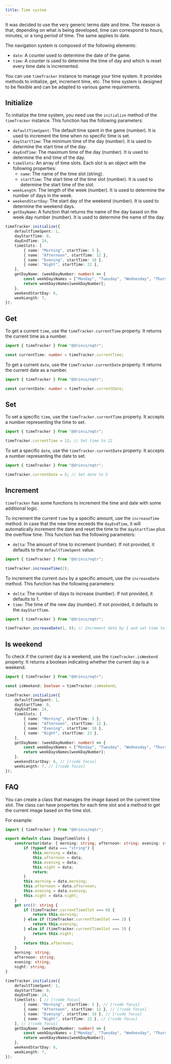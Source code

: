 ```yaml
---
title: Time system
---
```



<Callout title="Nomenclature" type="info">
It was decided to use the very generic terms date and time. The reason is that, depending on what is being developed, time can correspond to hours, minutes, or a long period of time. The same applies to date.
</Callout>

The navigation system is composed of the following elements:

- `date`: A counter used to determine the date of the game.
- `time`: A counter is used to determine the time of day and which is reset every time date is incremented.

You can use `timeTracker` instance to manage your time system. It provides methods to initialize, get, increment time, etc. The time system is designed to be flexible and can be adapted to various game requirements.

## Initialize

To initialize the time system, you need use the `initialize` method of the `timeTracker` instance. This function has the following parameters:

- `defaultTimeSpent`: The default time spent in the game (number). It is used to increment the time when no specific time is set.
- `dayStartTime`: The minimum time of the day (number). It is used to determine the start time of the day.
- `dayEndTime`: The maximum time of the day (number). It is used to determine the end time of the day.
- `timeSlots`: An array of time slots. Each slot is an object with the following properties:
  - `name`: The name of the time slot (string).
  - `startTime`: The start time of the time slot (number). It is used to determine the start time of the slot.
- `weekLength`: The length of the week (number). It is used to determine the number of days in the week.
- `weekendStartDay`: The start day of the weekend (number). It is used to determine the weekend days.
- `getDayName`: A function that returns the name of the day based on the week day number (number). It is used to determine the name of the day.

```ts name="main.ts"
timeTracker.initialize({
    defaultTimeSpent: 1,
    dayStartTime: 0,
    dayEndTime: 24,
    timeSlots: [
        { name: "Morning", startTime: 5 },
        { name: "Afternoon", startTime: 12 },
        { name: "Evening", startTime: 18 },
        { name: "Night", startTime: 22 },
    ],
    getDayName: (weekDayNumber: number) => {
        const weekDaysNames = ["Monday", "Tuesday", "Wednesday", "Thursday", "Friday", "Saturday", "Sunday"];
        return weekDaysNames[weekDayNumber];
    },
    weekendStartDay: 6,
    weekLength: 7,
});
```

## Get

To get a current `time`, use the `timeTracker.currentTime` property. It returns the current time as a number.

```typescript
import { timeTracker } from "@drincs/nqtr";

const currentTime: number = timeTracker.currentTime;
```

To get a current `date`, use the `timeTracker.currentDate` property. It returns the current date as a number.

```typescript
import { timeTracker } from "@drincs/nqtr";

const currentDate: number = timeTracker.currentDate;
```

## Set

To set a specific `time`, use the `timeTracker.currentTime` property. It accepts a number representing the time to set.

```typescript
import { timeTracker } from "@drincs/nqtr";

timeTracker.currentTime = 12; // Set time to 12
```

To set a specific `date`, use the `timeTracker.currentDate` property. It accepts a number representing the date to set.

```typescript
import { timeTracker } from "@drincs/nqtr";

timeTracker.currentDate = 5; // Set date to 5
```

## Increment

`timeTracker` has some functions to increment the time and date with some additional logic.

To increment the current `time` by a specific amount, use the `increaseTime` method. In case that the new time exceeds the `dayEndTime`, it will automatically increment the date and reset the time to the `dayStartTime` plus the overflow time.
This function has the following parameters:

- `delta`: The amount of time to increment (number). If not provided, it defaults to the `defaultTimeSpent` value.

```typescript
import { timeTracker } from "@drincs/nqtr";

timeTracker.increaseTime(2);
```

To increment the current `date` by a specific amount, use the `increaseDate` method. This function has the following parameters:

- `delta`: The number of days to increase (number). If not provided, it defaults to 1.
- `time`: The time of the new day (number). If not provided, it defaults to the `dayStartTime`.

```typescript
import { timeTracker } from "@drincs/nqtr";

timeTracker.increaseDate(1, 8); // Increment date by 1 and set time to 8
```

## Is weekend

To check if the current day is a weekend, use the `timeTracker.isWeekend` property. It returns a boolean indicating whether the current day is a weekend.

```ts tab="main.ts"
import { timeTracker } from "@drincs/nqtr";

const isWeekend: boolean = timeTracker.isWeekend;
```

```ts tab="main.ts"
timeTracker.initialize({
    defaultTimeSpent: 1,
    dayStartTime: 0,
    dayEndTime: 24,
    timeSlots: [
        { name: "Morning", startTime: 5 },
        { name: "Afternoon", startTime: 12 },
        { name: "Evening", startTime: 18 },
        { name: "Night", startTime: 22 },
    ],
    getDayName: (weekDayNumber: number) => {
        const weekDaysNames = ["Monday", "Tuesday", "Wednesday", "Thursday", "Friday", "Saturday", "Sunday"];
        return weekDaysNames[weekDayNumber];
    },
    weekendStartDay: 6, // [!code focus]
    weekLength: 7, // [!code focus]
});
```

## FAQ

<Accordions>

<Accordion title="Image that changes based on the time period" id="image-time-period">

You can create a class that manages the image based on the current time slot. The class can have properties for each time slot and a method to get the current image based on the time slot.

For example:

```ts tab="models/ImageTimeSlots.ts"
import { timeTracker } from "@drincs/nqtr";

export default class ImageTimeSlots {
    constructor(data: { morning: string; afternoon: string; evening: string; night: string } | string) {
        if (typeof data === "string") {
            this.morning = data;
            this.afternoon = data;
            this.evening = data;
            this.night = data;
            return;
        }
        this.morning = data.morning;
        this.afternoon = data.afternoon;
        this.evening = data.evening;
        this.night = data.night;
    }
    get src(): string {
        if (timeTracker.currentTimeSlot === 0) {
            return this.morning;
        } else if (timeTracker.currentTimeSlot === 2) {
            return this.evening;
        } else if (timeTracker.currentTimeSlot === 3) {
            return this.night;
        }
        return this.afternoon;
    }
    morning: string;
    afternoon: string;
    evening: string;
    night: string;
}
```

```ts tab="main.ts"
timeTracker.initialize({
    defaultTimeSpent: 1,
    dayStartTime: 0,
    dayEndTime: 24,
    timeSlots: [ // [!code focus]
        { name: "Morning", startTime: 5 }, // [!code focus]
        { name: "Afternoon", startTime: 12 }, // [!code focus]
        { name: "Evening", startTime: 18 }, // [!code focus]
        { name: "Night", startTime: 22 }, // [!code focus]
    ], // [!code focus]
    getDayName: (weekDayNumber: number) => {
        const weekDaysNames = ["Monday", "Tuesday", "Wednesday", "Thursday", "Friday", "Saturday", "Sunday"];
        return weekDaysNames[weekDayNumber];
    },
    weekendStartDay: 6,
    weekLength: 7,
});
```

</Accordion>

</Accordions>
